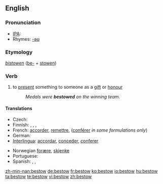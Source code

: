 ==English==

===Pronunciation===
*[[IPA]]: {{IPAchar|bɪˈstoʊ}}
*Rhymes: [[Rhymes:English:-əʊ|-əʊ]]

===Etymology===
''[[bistowen]]'' ([[be-]] + [[stowen]])

===Verb===
{{en-verb}}

# {{transitive}} to [[present]] something to someone as a [[gift]] or [[honour]]
#:''Medals were '''bestowed''' on the winning team.''

====Translations====
{{trans-top|to present a thing as a gift or honour}}
* Czech: {{t-|cs|udělit}}
* Finnish: {{t+|fi|lahjoittaa}}, {{t+|fi|myöntää}}, {{t-|fi|suoda}}, {{t-|fi|ojentaa}}
* French: [[accorder]], [[remettre]], ([[conférer]] ''in some formulations only'')
* German: {{t+|de|schenken}}
* [[Interlingua]]: [[accordar]], [[conceder]], [[conferer]]
{{trans-mid}}
* Norwegian [[forære]], [[skjenke]]
* Portuguese: {{t+|pt|conceder}}
* Spanish: {{t+|es|acordar}}, {{t-|es|conceder}}, {{t+|es|conferir}}
{{trans-bottom}}

[[zh-min-nan:bestow]]
[[de:bestow]]
[[fr:bestow]]
[[ko:bestow]]
[[io:bestow]]
[[hu:bestow]]
[[ta:bestow]]
[[te:bestow]]
[[vi:bestow]]
[[zh:bestow]]